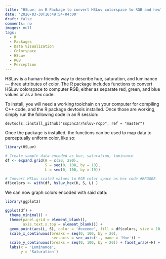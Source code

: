 ```yaml
---
title: "HSLuv: an R Package to convert HSLuv colorspace to RGB and hex"
date: '2020-03-30T16:49:54-04:00'
draft: false
comments: no
images: null
tags:
  - R
  - Packages
  - Data Visualization
  - Colorspace
  - HSLuv
  - RGB
  - Perception
---
```


HSLuv is a human-friendly way to describe hue, saturation, and luminance --- three attributes of color. The R package includes functions to convert HSLuv colorspace to computer RGB, either as separate red, green, and blue values or as a hex code.

To install, you will need a working toolchain on your computer for compiling C++ code, and the R package devtools installed. Once those are working, simply run the following code in an R session:

```
devtools::install_github("ssp3nc3r/hsluv-rcpp", ref = "master")
```

Once the package is installed, the functions can be used to map data to perceptually uniform color, like so:

```r
library(HSLuv)

# Create sample data encoded as hue, saturation, luminance
df <- expand.grid(H = c(20, 290),
                  S = seq(0, 100, by = 10),
                  L = seq(0, 100, by = 10))

# Convert HSLuv scaled values to RGB color space as hex code #RRGGBB
df$colors <- with(df, hsluv_hex(H, S, L) )
```

We can now graph colors encoded with said data:

```r
library(ggplot2)

ggplot(df) +
  theme_minimal() +
  theme(panel.grid = element_blank(),
        axis.text.x.top = element_blank()) + 
  geom_point(aes(L, S), color = '#eeeeee', fill = df$colors, size = 10, shape = 22) +
  scale_x_continuous(breaks = seq(0, 100, by = 20),
                     sec.axis = sec_axis(~., name = 'Hue')) +
  scale_y_continuous(breaks = seq(0, 100, by = 20)) + facet_wrap(~H) +
  labs(x = 'Luminance',
       y = 'Saturation')
```

